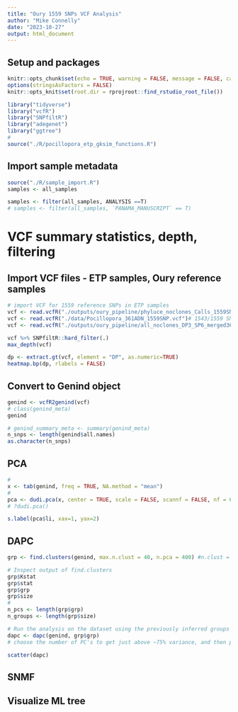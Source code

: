 ```yaml
---
title: "Oury 1559 SNPs VCF Analysis"
author: "Mike Connelly"
date: "2023-10-27"
output: html_document
---
```


## Setup and packages
```r
knitr::opts_chunk$set(echo = TRUE, warning = FALSE, message = FALSE, cache = TRUE)
options(stringsAsFactors = FALSE)
knitr::opts_knit$set(root.dir = rprojroot::find_rstudio_root_file())
```
```r
library("tidyverse")
library("vcfR")
library("SNPfiltR")
library("adegenet")
library("ggtree")
# 
source("./R/pocillopora_etp_gksim_functions.R")
```

## Import sample metadata
```r
source("./R/sample_import.R")
samples <- all_samples
```
```r
samples <- filter(all_samples, ANALYSIS ==T)
# samples <- filter(all_samples, `PANAMA_MANUSCRIPT` == T)
```

# VCF summary statistics, depth, filtering
## Import VCF files - ETP samples, Oury reference samples
```r
# import VCF for 1559 reference SNPs in ETP samples
vcf <- read.vcfR("./outputs/oury_pipeline/phyluce_noclones_Calls_1559SNP_DP3_SP6.vcf")
vcf <- read.vcfR("./data/Pocillopora_361ADN_1559SNP.vcf")# 1543/1559 SNPs
vcf <- read.vcfR("./outputs/oury_pipeline/all_noclones_DP3_SP6_merged361ref.vcf")
```
```r
vcf %>% SNPfiltR::hard_filter(.)
max_depth(vcf)
```
```r
dp <- extract.gt(vcf, element = "DP", as.numeric=TRUE)
heatmap.bp(dp, rlabels = FALSE)
```
## Convert to Genind object
```r
genind <- vcfR2genind(vcf)
# class(genind_meta)
genind
```
```r
# genind_summary_meta <- summary(genind_meta)
n_snps <- length(genind$all.names)
as.character(n_snps)
```

## PCA
```r
# 
x <- tab(genind, freq = TRUE, NA.method = "mean")
# 
pca <- dudi.pca(x, center = TRUE, scale = FALSE, scannf = FALSE, nf = 60)
# ?dudi.pca()
```
```r
s.label(pca$li, xax=1, yax=2)
```

## DAPC
```r
grp <- find.clusters(genind, max.n.clust = 40, n.pca = 400) #n.clust = 18
```
```r
# Inspect output of find.clusters
grp$Kstat
grp$stat
grp$grp
grp$size
#
n_pcs <- length(grp$grp)
n_groups <- length(grp$size)
```
```r
# Run the analysis on the dataset using the previously inferred groups
dapc <- dapc(genind, grp$grp)
# choose the number of PC's to get just above ~75% variance, and then pick number of DF's to the first or second drop-off
```
```r
scatter(dapc)
```

## SNMF


## Visualize ML tree
